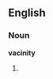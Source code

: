 ==English==

===Noun===
'''vacinity'''

# {{misspelling of|vicinity}}

{{count page|[[Wiktionary:Page count]]}}